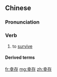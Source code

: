 ==Chinese==
{{zh-forms}}

===Pronunciation===
{{zh-pron
|m=xìngcún
|c=hang6 cyun4
|cat=v
}}

===Verb===
{{zh-verb}}

# to [[survive]]

====Derived terms====
{{zh-der|幸存者}}

[[fr:幸存]]
[[mg:幸存]]
[[zh:幸存]]